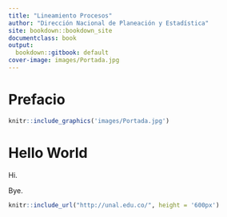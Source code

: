```yaml
---
title: "Lineamiento Procesos"
author: "Dirección Nacional de Planeación y Estadística"
site: bookdown::bookdown_site
documentclass: book
output:
  bookdown::gitbook: default
cover-image: images/Portada.jpg  
---
```



# Prefacio {-}

```r
knitr::include_graphics('images/Portada.jpg')
```



# Hello World {-}

Hi.

Bye.

```r
knitr::include_url("http://unal.edu.co/", height = '600px')

```



